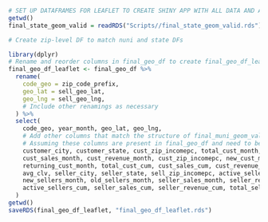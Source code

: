 ```r
# SET UP DATAFRAMES FOR LEAFLET TO CREATE SHINY APP WITH ALL DATA AND ALL LEVELS
getwd()
final_state_geom_valid = readRDS("Scripts//final_state_geom_valid.rds")

# Create zip-level DF to match nuni and state DFs

library(dplyr)
# Rename and reorder columns in final_geo_df to create final_geo_df_leaflet
final_geo_df_leaflet <- final_geo_df %>%
  rename(
    code_geo = zip_code_prefix,
    geo_lat = sell_geo_lat,
    geo_lng = sell_geo_lng,
    # Include other renamings as necessary
  ) %>%
  select(
    code_geo, year_month, geo_lat, geo_lng,
    # Add other columns that match the structure of final_muni_geom_valid and final_state_geom_valid
    # Assuming these columns are present in final_geo_df and need to be included
    customer_city, customer_state, cust_zip_incomepc, total_cust_month,
    cust_sales_month, cust_revenue_month, cust_zip_incomepc, new_cust_month,
    returning_cust_month, total_cust_cum, cust_sales_cum, cust_revenue_cum,
    avg_clv, seller_city, seller_state, sell_zip_incomepc, active_sellers_month,
    new_sellers_month, old_sellers_month, seller_sales_month, seller_revenue_month,
    active_sellers_cum, seller_sales_cum, seller_revenue_cum, total_seller_lv, avg_seller_lv
  )
getwd()
saveRDS(final_geo_df_leaflet, "final_geo_df_leaflet.rds")

```

